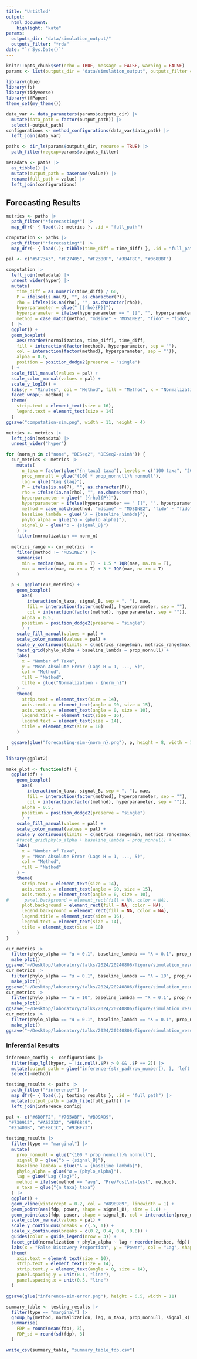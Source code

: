 ```yaml
---
title: "Untitled"
output: 
  html_document:
    highlight: "kate"
params:
  outputs_dir: "data/simulation_output/"
  outputs_filter: "*rda"
date: "`r Sys.Date()`"
---
```


```r
knitr::opts_chunk$set(echo = TRUE, message = FALSE, warning = FALSE)
params <- list(outputs_dir = "data/simulation_output", outputs_filter = "*rda")
```

```r
library(glue)
library(fs)
library(tidyverse)
library(tfPaper)
theme_set(my_theme())
```

```r
data_var <- data_parameters(params$outputs_dir) |>
  mutate(data_path = factor(output_path)) |>
  select(-output_path)
configurations <- method_configurations(data_var$data_path) |>
  left_join(data_var)
```

```r
paths <- dir_ls(params$outputs_dir, recurse = TRUE) |>
  path_filter(regexp=params$outputs_filter)

metadata <- paths |>
  as_tibble() |>
  mutate(output_path = basename(value)) |>
  rename(full_path = value) |>
  left_join(configurations)
```

## Forecasting Results
```r
metrics <- paths |>
  path_filter("*forecasting*") |>
  map_dfr(~ { load(.); metrics }, .id = "full_path")

computation <- paths |>
  path_filter("*forecasting*") |>
  map_dfr(~ { load(.); tibble(time_diff = time_diff) }, .id = "full_path")
```

```r
pal <- c("#5F7343", "#F27405", "#F2380F", "#3B4F8C", "#068BBF")

computation |>
  left_join(metadata) |>
  unnest_wider(hyper) |>
  mutate(
    time_diff = as.numeric(time_diff) / 60,
    P = ifelse(is.na(P), "", as.character(P)),
    rho = ifelse(is.na(rho), "", as.character(rho)),
    hyperparameter = glue(" [{rho}{P}]"),
    hyperparameter = ifelse(hyperparameter == " []", "", hyperparameter),
    method = case_match(method, "mdsine" ~ "MDSINE2", "fido" ~ "fido", "mbtransfer" ~ "mbtransfer")
  ) |>
  ggplot() +
  geom_boxplot(
    aes(reorder(normalization, time_diff), time_diff,
    fill = interaction(factor(method), hyperparameter, sep = ""), 
    col = interaction(factor(method), hyperparameter, sep = "")), 
    alpha = 0.6,
    position = position_dodge2(preserve = "single")
  ) +
  scale_fill_manual(values = pal) +
  scale_color_manual(values = pal) +
  scale_y_log10() +
  labs(y = "Minutes", col = "Method", fill = "Method", x = "Normalization") +
  facet_wrap(~ method) +
  theme(
    strip.text = element_text(size = 16),
    legend.text = element_text(size = 14)
  )
ggsave("computation-sim.png", width = 11, height = 4)
```

```r
metrics <- metrics |>
  left_join(metadata) |>
  unnest_wider("hyper")

for (norm_n in c("none", "DESeq2", "DESeq2-asinh")) {
  cur_metrics <- metrics |>
    mutate(
      n_taxa = factor(glue("{n_taxa} taxa"), levels = c("100 taxa", "200 taxa", "400 taxa")),
      prop_nonnull = glue("{100 * prop_nonnull}% nonnull"),
      lag = glue("Lag {lag}"),
      P = ifelse(is.na(P), "", as.character(P)),
      rho = ifelse(is.na(rho), "", as.character(rho)),
      hyperparameter = glue(" [{rho}{P}]"),
      hyperparameter = ifelse(hyperparameter == " []", "", hyperparameter),
      method = case_match(method, "mdsine" ~ "MDSINE2", "fido" ~ "fido", "mbtransfer" ~ "mbtransfer"),
      baseline_lambda = glue("λ = {baseline_lambda}"),
      phylo_alpha = glue("𝛼 = {phylo_alpha}"),
      signal_B = glue("b = {signal_B}")
    ) |>
    filter(normalization == norm_n)
  
  metrics_range <- cur_metrics |>
    filter(method != "MDSINE2") |>
    summarise(
      min = median(mae, na.rm = T) - 1.5 * IQR(mae, na.rm = T),
      max = median(mae, na.rm = T) + 3 * IQR(mae, na.rm = T)
    )

  p <- ggplot(cur_metrics) +
    geom_boxplot(
      aes(
        interaction(n_taxa, signal_B, sep = ", "), mae,
        fill = interaction(factor(method), hyperparameter, sep = ""), 
        col = interaction(factor(method), hyperparameter, sep = "")), 
      alpha = 0.5,
      position = position_dodge2(preserve = "single")
      ) +
    scale_fill_manual(values = pal) +
    scale_color_manual(values = pal) +
    scale_y_continuous(limits = c(metrics_range$min, metrics_range$max)) +
    facet_grid(phylo_alpha + baseline_lambda ~ prop_nonnull) +
    labs(
      x = "Number of Taxa", 
      y = "Mean Absolute Error (Lags H = 1, ..., 5)",
      col = "Method", 
      fill = "Method",
      title = glue("Normalization - {norm_n}")
    ) +
    theme(
      strip.text = element_text(size = 14),
      axis.text.x = element_text(angle = 90, size = 15),
      axis.text.y = element_text(angle = 0, size = 10),
      legend.title = element_text(size = 16),
      legend.text = element_text(size = 14),
      title = element_text(size = 18)
    )

  ggsave(glue("forecasting-sim-{norm_n}.png"), p, height = 8, width = 14)
}
```

```r
library(ggplot2)

make_plot <- function(df) {
  ggplot(df) +
    geom_boxplot(
      aes(
        interaction(n_taxa, signal_B, sep = ", "), mae,
        fill = interaction(factor(method), hyperparameter, sep = ""), 
        col = interaction(factor(method), hyperparameter, sep = "")), 
      alpha = 0.5,
      position = position_dodge2(preserve = "single")
      ) +
    scale_fill_manual(values = pal) +
    scale_color_manual(values = pal) +
    scale_y_continuous(limits = c(metrics_range$min, metrics_range$max)) +
    #facet_grid(phylo_alpha + baseline_lambda ~ prop_nonnull) +
    labs(
      x = "Number of Taxa", 
      y = "Mean Absolute Error (Lags H = 1, ..., 5)",
      col = "Method",
      fill = "Method"
    ) +
    theme(
      strip.text = element_text(size = 14),
      axis.text.x = element_text(angle = 90, size = 15),
      axis.text.y = element_text(angle = 0, size = 10),
#      panel.background = element_rect(fill = NA, color = NA),
      plot.background = element_rect(fill = NA, color = NA),
      legend.background = element_rect(fill = NA, color = NA),
      legend.title = element_text(size = 16),
      legend.text = element_text(size = 14),
      title = element_text(size = 18)
    )
}

cur_metrics |>
  filter(phylo_alpha == "𝛼 = 0.1", baseline_lambda == "λ = 0.1", prop_nonnull == "10% nonnull") |>
  make_plot()
ggsave("~/Desktop/laboratory/talks/2024/20240806/figure/simulation_results_config1.png", width=11, height=6.5)
cur_metrics |>
  filter(phylo_alpha == "𝛼 = 0.1", baseline_lambda == "λ = 10", prop_nonnull == "10% nonnull") |>
  make_plot()
ggsave("~/Desktop/laboratory/talks/2024/20240806/figure/simulation_results_config2.png", width=11, height=6.5)
cur_metrics |>
  filter(phylo_alpha == "𝛼 = 10", baseline_lambda == "λ = 0.1", prop_nonnull == "10% nonnull") |>
  make_plot()
ggsave("~/Desktop/laboratory/talks/2024/20240806/figure/simulation_results_config3.png", width=11, height=6.5)
cur_metrics |>
  filter(phylo_alpha == "𝛼 = 0.1", baseline_lambda == "λ = 0.1", prop_nonnull == "40% nonnull") |>
  make_plot()
ggsave("~/Desktop/laboratory/talks/2024/20240806/figure/simulation_results_config4.png", width=11, height=6.5)
```

### Inferential Results

```r
inference_config <- configurations |>
  filter(map_lgl(hyper, ~ !is.null(.$P) > 0 && .$P == 2)) |>
  mutate(output_path = glue("inference-{str_pad(row_number(), 3, 'left', '0')}.rda")) |>
  select(-method)

testing_results <- paths |>
  path_filter("*inference*") |>
  map_dfr(~ { load(.); testing_results }, .id = "full_path") |>
  mutate(output_path = path_file(full_path)) |>
  left_join(inference_config)
```

```r
pal <- c("#6D0FF2", "#705ABF", "#B99AD9",
 "#730912", "#A63232", "#BF6849",
 "#21400B", "#5F8C1C", "#93BF73")

testing_results |>
  filter(type == "marginal") |>
  mutate(
    prop_nonnull = glue("{100 * prop_nonnull}% nonnull"),
    signal_B = glue("b = {signal_B}"),
    baseline_lambda = glue("λ = {baseline_lambda}"),
    phylo_alpha = glue("𝛼 = {phylo_alpha}"),
    lag = glue("Lag {lag}"),
    method = ifelse(method == "avg", "Pre/Post\nt-test", method),
    n_taxa = glue("{n_taxa} taxa")
  ) |>
  ggplot() +
  geom_vline(xintercept = 0.2, col = "#898989", linewidth = 1) +
  geom_point(aes(fdp, power, shape = signal_B), size = 1.8) +
  geom_point(aes(fdp, power, shape = signal_B, col = interaction(prop_nonnull, n_taxa, sep = ", ")), size = 1.6, alpha = 0.9) +
  scale_color_manual(values = pal) +
  scale_y_continuous(breaks = c(.5, 1)) +
  scale_x_continuous(breaks = c(0.2, 0.4, 0.6, 0.8)) +
  guides(color = guide_legend(nrow = 3)) +
  facet_grid(normalization + phylo_alpha ~ lag + reorder(method, fdp)) +
  labs(x = "False Discovery Proportion", y = "Power", col = "Lag", shape = "Signal Strength") +
  theme(
    axis.text = element_text(size = 10),
    strip.text = element_text(size = 14),
    strip.text.y = element_text(angle = 0, size = 14),
    panel.spacing.y = unit(0.1, "line"),
    panel.spacing.x = unit(0.5, "line")
  )

ggsave(glue("inference-sim-error.png"), height = 6.5, width = 11)

summary_table <- testing_results |>
  filter(type == "marginal") |>
  group_by(method, normalization, lag, n_taxa, prop_nonnull, signal_B) |>
  summarise(
    FDP = round(mean(fdp), 3),
    FDP_sd = round(sd(fdp), 3)
  )

write_csv(summary_table, "summary_table_fdp.csv")
```
